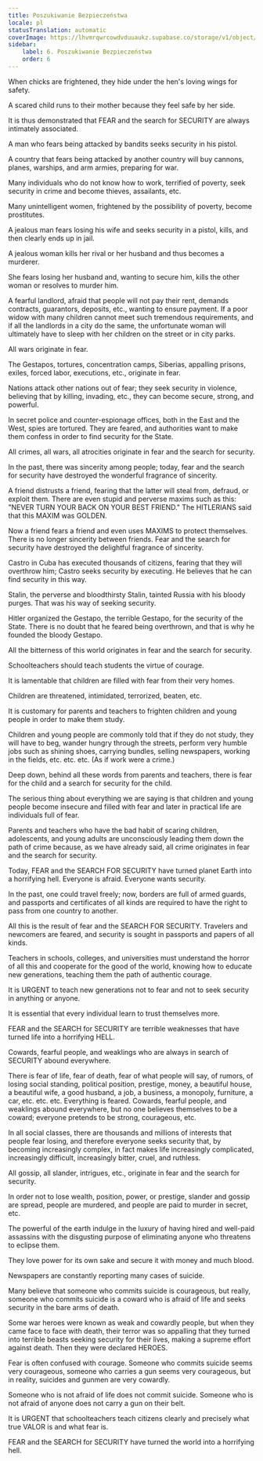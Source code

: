 ```yaml
---
title: Poszukiwanie Bezpieczeństwa
locale: pl
statusTranslation: automatic
coverImage: https://lhvmrqwrcowdvduuaukz.supabase.co/storage/v1/object/public/strapi-uploads/small_cover-educacion-fundamental.webp-2d51a7828a2b1309555be27f7e2a61a0.webp
sidebar:
    label: 6. Poszukiwanie Bezpieczeństwa
    order: 6
---
```

When chicks are frightened, they hide under the hen's loving wings for safety.

A scared child runs to their mother because they feel safe by her side.

It is thus demonstrated that FEAR and the search for SECURITY are always intimately associated.

A man who fears being attacked by bandits seeks security in his pistol.

A country that fears being attacked by another country will buy cannons, planes, warships, and arm armies, preparing for war.

Many individuals who do not know how to work, terrified of poverty, seek security in crime and become thieves, assailants, etc.

Many unintelligent women, frightened by the possibility of poverty, become prostitutes.

A jealous man fears losing his wife and seeks security in a pistol, kills, and then clearly ends up in jail.

A jealous woman kills her rival or her husband and thus becomes a murderer.

She fears losing her husband and, wanting to secure him, kills the other woman or resolves to murder him.

A fearful landlord, afraid that people will not pay their rent, demands contracts, guarantors, deposits, etc., wanting to ensure payment. If a poor widow with many children cannot meet such tremendous requirements, and if all the landlords in a city do the same, the unfortunate woman will ultimately have to sleep with her children on the street or in city parks.

All wars originate in fear.

The Gestapos, tortures, concentration camps, Siberias, appalling prisons, exiles, forced labor, executions, etc., originate in fear.

Nations attack other nations out of fear; they seek security in violence, believing that by killing, invading, etc., they can become secure, strong, and powerful.

In secret police and counter-espionage offices, both in the East and the West, spies are tortured. They are feared, and authorities want to make them confess in order to find security for the State.

All crimes, all wars, all atrocities originate in fear and the search for security.

In the past, there was sincerity among people; today, fear and the search for security have destroyed the wonderful fragrance of sincerity.

A friend distrusts a friend, fearing that the latter will steal from, defraud, or exploit them. There are even stupid and perverse maxims such as this: "NEVER TURN YOUR BACK ON YOUR BEST FRIEND." The HITLERIANS said that this MAXIM was GOLDEN.

Now a friend fears a friend and even uses MAXIMS to protect themselves. There is no longer sincerity between friends. Fear and the search for security have destroyed the delightful fragrance of sincerity.

Castro in Cuba has executed thousands of citizens, fearing that they will overthrow him; Castro seeks security by executing. He believes that he can find security in this way.

Stalin, the perverse and bloodthirsty Stalin, tainted Russia with his bloody purges. That was his way of seeking security.

Hitler organized the Gestapo, the terrible Gestapo, for the security of the State. There is no doubt that he feared being overthrown, and that is why he founded the bloody Gestapo.

All the bitterness of this world originates in fear and the search for security.

Schoolteachers should teach students the virtue of courage.

It is lamentable that children are filled with fear from their very homes.

Children are threatened, intimidated, terrorized, beaten, etc.

It is customary for parents and teachers to frighten children and young people in order to make them study.

Children and young people are commonly told that if they do not study, they will have to beg, wander hungry through the streets, perform very humble jobs such as shining shoes, carrying bundles, selling newspapers, working in the fields, etc. etc. etc. (As if work were a crime.)

Deep down, behind all these words from parents and teachers, there is fear for the child and a search for security for the child.

The serious thing about everything we are saying is that children and young people become insecure and filled with fear and later in practical life are individuals full of fear.

Parents and teachers who have the bad habit of scaring children, adolescents, and young adults are unconsciously leading them down the path of crime because, as we have already said, all crime originates in fear and the search for security.

Today, FEAR and the SEARCH FOR SECURITY have turned planet Earth into a horrifying hell. Everyone is afraid. Everyone wants security.

In the past, one could travel freely; now, borders are full of armed guards, and passports and certificates of all kinds are required to have the right to pass from one country to another.

All this is the result of fear and the SEARCH FOR SECURITY. Travelers and newcomers are feared, and security is sought in passports and papers of all kinds.

Teachers in schools, colleges, and universities must understand the horror of all this and cooperate for the good of the world, knowing how to educate new generations, teaching them the path of authentic courage.

It is URGENT to teach new generations not to fear and not to seek security in anything or anyone.

It is essential that every individual learn to trust themselves more.

FEAR and the SEARCH for SECURITY are terrible weaknesses that have turned life into a horrifying HELL.

Cowards, fearful people, and weaklings who are always in search of SECURITY abound everywhere.

There is fear of life, fear of death, fear of what people will say, of rumors, of losing social standing, political position, prestige, money, a beautiful house, a beautiful wife, a good husband, a job, a business, a monopoly, furniture, a car, etc. etc. etc. Everything is feared. Cowards, fearful people, and weaklings abound everywhere, but no one believes themselves to be a coward; everyone pretends to be strong, courageous, etc.

In all social classes, there are thousands and millions of interests that people fear losing, and therefore everyone seeks security that, by becoming increasingly complex, in fact makes life increasingly complicated, increasingly difficult, increasingly bitter, cruel, and ruthless.

All gossip, all slander, intrigues, etc., originate in fear and the search for security.

In order not to lose wealth, position, power, or prestige, slander and gossip are spread, people are murdered, and people are paid to murder in secret, etc.

The powerful of the earth indulge in the luxury of having hired and well-paid assassins with the disgusting purpose of eliminating anyone who threatens to eclipse them.

They love power for its own sake and secure it with money and much blood.

Newspapers are constantly reporting many cases of suicide.

Many believe that someone who commits suicide is courageous, but really, someone who commits suicide is a coward who is afraid of life and seeks security in the bare arms of death.

Some war heroes were known as weak and cowardly people, but when they came face to face with death, their terror was so appalling that they turned into terrible beasts seeking security for their lives, making a supreme effort against death. Then they were declared HEROES.

Fear is often confused with courage. Someone who commits suicide seems very courageous, someone who carries a gun seems very courageous, but in reality, suicides and gunmen are very cowardly.

Someone who is not afraid of life does not commit suicide. Someone who is not afraid of anyone does not carry a gun on their belt.

It is URGENT that schoolteachers teach citizens clearly and precisely what true VALOR is and what fear is.

FEAR and the SEARCH for SECURITY have turned the world into a horrifying hell.

